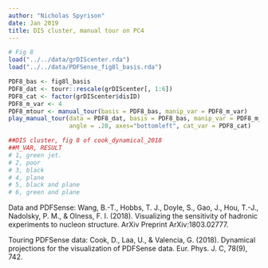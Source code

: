 ```yaml
---
author: "Nicholas Spyrison"
date: Jan 2019
title: DIS cluster, manual tour on PC4
---
```


```r
# Fig 8
load("../../data/grDIScenter.rda")
load("../../data/PDFSense_fig8l_basis.rda")

PDF8_bas <- fig8l_basis
PDF8_dat <- tourr::rescale(grDIScenter[, 1:6])
PDF8_cat <- factor(grDIScenter$disID)
PDF8_m_var <- 4
PDF8_mtour <- manual_tour(basis = PDF8_bas, manip_var = PDF8_m_var)
play_manual_tour(data = PDF8_dat, basis = PDF8_bas, manip_var = PDF8_m_var, 
                 angle = .28, axes="bottomleft", cat_var = PDF8_cat)

##DIS cluster, fig 8 of cook_dynamical_2018
##M_VAR, RESULT
# 1, green jet.
# 2, poor
# 3, black
# 4, plane
# 5, black and plane
# 6, green and plane
```

Data and PDFSense:
Wang, B.-T., Hobbs, T. J., Doyle, S., Gao, J., Hou, T.-J., Nadolsky, P. M., & Olness, F. I. (2018). Visualizing the sensitivity of hadronic experiments to nucleon structure. ArXiv Preprint ArXiv:1803.02777.

Touring PDFSense data:
Cook, D., Laa, U., & Valencia, G. (2018). Dynamical projections for the visualization of PDFSense data. Eur. Phys. J. C, 78(9), 742.
